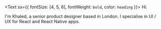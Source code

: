<Text sx={{ fontSize: [4, 5, 6], fontWeight: `bold`, color: `heading` }}>
  Hi.
</Text>

I'm Khaled, a senior product designer based in London. I specialise in UI / UX for React and React Native apps.
